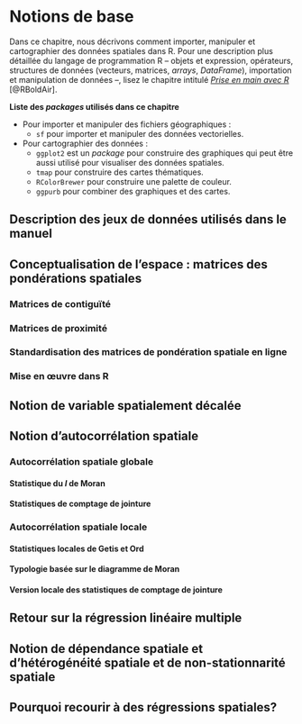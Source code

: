 # Notions de base {#sec-chap01}

Dans ce chapitre, nous décrivons comment importer, manipuler et cartographier des données spatiales dans R. Pour une description plus détaillée du langage de programmation R -- objets et expression, opérateurs, structures de données (vecteurs, matrices, *arrays*, *DataFrame*), importation et manipulation de données --, lisez le chapitre intitulé [*Prise en main avec R*](https://serieboldr.github.io/MethodesQuantitatives/01-priseenmainR.html) [@RBoldAir].

::: bloc_package
::: bloc_package-header
::: bloc_package-icon
:::

**Liste des *packages* utilisés dans ce chapitre**
:::

::: bloc_package-body
-   Pour importer et manipuler des fichiers géographiques :
    -   `sf` pour importer et manipuler des données vectorielles.
-   Pour cartographier des données :
    -   `ggplot2` est un *package* pour construire des graphiques qui peut être aussi utilisé pour visualiser des données spatiales.
    -   `tmap` pour construire des cartes thématiques.
    -   `RColorBrewer` pour construire une palette de couleur.
    -   `ggpurb` pour combiner des graphiques et des cartes.
:::
:::


## Description des jeux de données utilisés dans le manuel {#sec-011}

## Conceptualisation de l'espace : matrices des pondérations spatiales {#sec-012}
### Matrices de contiguïté {#sec-0121}
### Matrices de proximité {#sec-0122}
### Standardisation des matrices de pondération spatiale en ligne {#sec-0123}
### Mise en œuvre dans R {#sec-0124}

## Notion de variable spatialement décalée {#sec-013}

## Notion d'autocorrélation spatiale {#sec-014}
### Autocorrélation spatiale globale {#sec-0141}
#### Statistique du *I* de Moran {#sec-01411}
#### Statistiques de comptage de jointure {#sec-01412}

### Autocorrélation spatiale locale {#sec-0142}
#### Statistiques locales de Getis et Ord {#sec-014121}
#### Typologie basée sur le diagramme de Moran {#sec-014122}
#### Version locale des statistiques de comptage de jointure {#sec-014123}


## Retour sur la régression linéaire multiple  {#sec-015}
## Notion de dépendance spatiale et d’hétérogénéité spatiale et de non-stationnarité spatiale  {#sec-016}

## Pourquoi recourir à des régressions spatiales?  {#sec-017}



<!-- ## Importation de données géographiques {#sec-011} -->

<!-- ::: bloc_notes -->
<!-- ::: bloc_notes-header -->
<!-- ::: bloc_notes-icon -->
<!-- ::: -->

<!-- **Quels *packages* choisir pour importer et manipuler des données spatiales?** -->
<!-- ::: -->

<!-- ::: bloc_notes-body -->
<!-- Pour les données vectorielles, il existe deux principaux *packages* (équivalent d'une librairie dans Python) : `sp` [@PackageSP1; @PackageSP2] et `sf` [@PackageSF]. Puisque le *package* `sp` est progressivement délaissé par R, il est donc fortement conseillé d'utiliser `sf`. -->

<!-- Pour les données *raster*, il est possible d'utiliser les *packages* `raster` [@PackageRaster] et `terra` [@PackageTerra], dont le dernier, plus récent, semblerait plus rapide. -->

<!-- Cette transition de `sp` à `sf` et de `raster` à `terra` est assez récente et encore en cours durant l'écriture de ce livre. Il existe encore de nombreux *packages* basés sur `sp` et `raster`. Il est donc possible que vous ayez à les utiliser, car leur transition n'est peut-être pas encore effectuée. Notez que la façon dont ces anciens *packages* intègrent les données vectorielles et matricielles dans R est très différente de celle des nouveaux *packages*. À titre d'exemple, la fonction `sp::readOGR` lit un fichier *shapefile*, tout comme la fonction `sf::st_read`, mais la première produit un objet de type `SpatialDataFrame`, alors que la seconde produit un `tbl_df`. Dans le premier cas, les géométries et les données sont stockées dans deux éléments séparés, alors que dans le second cas, le `tbl_df` est un `data.frame` avec une colonne contenant les géométries. -->

<!-- Pour les personnes intéressées aux motivations ayant conduit à cette transition, consultez cet excellent [article de blog](https://r-spatial.org/r/2022/04/12/evolution.html). Il existe deux raisons principales : le mainteneur des *packages* `rgdal` et `rgeos` servant de fondation à `raster` et `sp` a pris sa retraite. À cela s'ajoutent le côté « vieille école » de ces *packages* (ayant plus de 20 ans!) et l'apparition de *packages* plus modernes. Il s'agit d'un bon exemple de ce qui peut arriver dans une communauté *open source* et des évolutions constantes de l'environnement R. -->

<!-- En résumé, privilégiez l'utilisation de `sf` et de `terra.` -->

<!-- Il convient d'installer les deux *packages*. Notez que l'installation d'un *package* requiert une connexion Internet, car R accède au répertoire de *packages* *CRAN* pour télécharger le *package* et l'installer sur votre ordinateur. Cette opération est réalisée avec la fonction `install.packages("nom du package").` Notez qu'une fois que le *package* est installé, il est enregistré localement sur votre ordinateur et y reste à moins de le désinstaller avec la fonction `remove.packages("nom du package").` -->

<!-- Autrement dit, il n'est pas nécessaire de les installer à chaque ouverture de R! Pour utiliser les fonctions d'un *package*, vous devez préalablement le charger avec la fonction `library("Nom du package")` (équivalent à la fonction `import` de Python). -->

<!-- Pour plus d'informations sur l'installation et le chargement de *packages*, consultez la [section suivante](https://serieboldr.github.io/MethodesQuantitatives/01-priseenmainR.html#sec-0123) [@RBoldAir]. -->
<!-- ::: -->
<!-- ::: -->

<!-- ### Importation de données vectorielles {#sec-0111} -->

<!-- La fonction `st_read` de `sf` permet d'importer une multitude de formats de données géographiques, comme des fichiers *shapefile* (`shp`), *GeoPackage* (`GPKG`), *GeoJSON* (`geojson`), *sqlite* (`sqlite`), *geodatabase d'ESRI* (`FileGDB`), *Geoconcept* (`gxt`), *Keyhole Markup Language* (`kml`), *Geography Markup Language* (`gml`), etc. -->

<!-- #### Importation d'un fichier *shapefile* {#sec-01111} -->

<!-- Le code R ci-dessous permet d'importer des couches géographiques au format *shapefile*. Notez que la fonction `list.files(pattern = ".shp")` renvoie préalablement la liste des couches *shapefile* présentes dans le dossier de travail. -->

<!-- ```{r} -->
<!-- #| echo: true -->
<!-- #| message: false -->
<!-- #| warning: false -->

<!-- ## Chargement des packages -->
<!-- library("sf") -->
<!-- library("terra") -->
<!-- library("tmap") -->
<!-- library("ggplot2") -->
<!-- library("ggpubr") -->
<!-- library("foreign") -->
<!-- library("xlsx") -->
<!-- library("rmapshaper") -->
<!-- library("RColorBrewer") -->
<!-- ## Obtention d'une liste des shapefiles dans le dossier de travail -->
<!-- list.files(path = "data/chap01/shp", pattern = ".shp") -->
<!-- ## Importation des shapefiles avec sf -->
<!-- Arrondissements <- st_read("data/chap01/shp/Arrondissements.shp", quiet=TRUE) -->
<!-- InstallationSport <- st_read("data/chap01/shp/Installations_sportives_et_recreatives.shp", quiet=TRUE) -->
<!-- PistesCyclables <- st_read("data/chap01/shp/Pistes_cyclables.shp", quiet=TRUE) -->
<!-- Rues <- st_read("data/chap01/shp/Segments_de_rue.shp", quiet=TRUE) -->
<!-- ``` -->

<!-- Regardons à présent la structure des couches importées. Pour ce faire, nous utilisons la fonction `head(nom du DataFrame, n=2)`; notez que le paramètre `n` permet de spécifier le nombre des premiers enregistrements à afficher. Les informations suivantes sont ainsi disponibles : -->

<!-- -   `6 fields` : six champs attributaires (`TYPE`, `DETAIL`, `NOM`, `SURFACE`, `ECLAIRAGE`, `OBJECTID`). -->

<!-- -   `Geometry type POINT` : le type de géométrie est **point**. -->

<!-- -   `Bounding box:  xmin: -8009681 ymin: 5686891 xmax: -8001939 ymax: 5696536` : les quatre coordonnées définissant l'enveloppe de la couche. -->

<!-- -   `Projected CRS: WGS 84 / Pseudo-Mercator` : la projection cartographique. Ici, une projection cartographique utilisée par Google Maps et OpenStreetMap. -->

<!-- -   La géométrie est enregistrée dans le champ `geometry`. Pour le premier enregistrement, nous avons la valeur `POINT (-8001939 5686891)`, soit un point avec les coordonnées géographiques (x,y) entre parenthèses. -->

<!-- ```{r} -->
<!-- #| echo: true -->
<!-- #| message: false -->
<!-- #| warning: false -->
<!-- head(InstallationSport, n=2)   # Visualisation des deux premiers enregistrements -->
<!-- names(InstallationSport)       # Noms de champs (colonnes) -->
<!-- View(InstallationSport)        # Afficher l'ensemble de la table attributaire -->
<!-- ``` -->

<!-- Explorons les types de géométries et la projection des autres couches avec le code ci-dessous. En résumé, les types de géométries sont : -->

<!-- -   Des géométries simples -->

<!--     -   `point` : un seul point. -->

<!--     -   `linestring` : une séquence de deux points et plus formant une ligne. -->

<!--     -   `polygon` : un seul polygone formé par une séquence de points pouvant contenir un ou plusieurs polygones intérieurs formant des trous. -->

<!-- -   Des géométries multiples -->

<!--     -   `multipoint` : plusieurs points pour une même observation. -->

<!--     -   `multilinestring` : plusieurs lignes pour une même observation. -->

<!--     -   `multipolygon` : plusieurs polygones pour une même observation. -->

<!-- -   Une collection de géométries (`Geometrycollection`) qui peut contenir différents types de géométries décrites ci-dessus pour une même observation. -->

<!-- ```{r} -->
<!-- #| echo: true -->
<!-- #| message: false -->
<!-- #| warning: false -->
<!-- head(PistesCyclables, n=2) -->
<!-- head(Rues, n=2) -->
<!-- head(Arrondissements, n=2) -->
<!-- ``` -->

<!-- Visualisons quelques couches importées avec `ggplot()`. -->

<!-- ```{r} -->
<!-- #| echo: true -->
<!-- #| message: false -->
<!-- #| warning: false -->
<!-- ## Arrondissements et rues -->
<!-- ggplot()+ geom_sf(data = Arrondissements, lwd = .8)+ -->
<!--   geom_sf(data = Rues, aes(colour = TYPESEGMEN)) -->
<!-- ## Arrondissements, pistes cyclables et installations sportives -->
<!-- ggplot()+ geom_sf(data = Arrondissements, lwd = .8)+ -->
<!--   geom_sf(data = PistesCyclables, aes(colour = NOM), lwd = .5)+ -->
<!--   geom_sf(data = InstallationSport) -->
<!-- ``` -->

<!-- #### Importation d'une couche dans un *GeoPackage* {#sec-01112} -->

<!-- Pour importer une couche stockée dans un *GeoPackage* (GPKG), vous devez spécifier le fichier et la couche avec respectivement les paramètres `dsn` et `layer` de la fonction `st_read`. Le code ci-dessous permet d'importer les secteurs de recensement de la région métropolitaine de recensement de Sherbrooke pour l'année 2021. Notez que la fonction `st_layers(dsn)` permet d'obtenir la liste des couches contenues dans le fichier GPKG, avec le type de géométrie, les nombre d'entités spatiales et de champs, et la projection cartographique pour chacune d'elles. -->

<!-- ```{r} -->
<!-- #| echo: true -->
<!-- #| message: false -->
<!-- #| warning: false -->
<!-- ## Nom du fichier GPKG -->
<!-- fichierGPKG <- "data/chap01/gpkg/Recen2021Sherbrooke.gpkg" -->
<!-- ## Liste des couches dans le GPKG -->
<!-- st_layers(dsn=fichierGPKG, do_count = TRUE) -->
<!-- ## Importation d'une couche -->
<!-- SR.RMRSherb <- st_read(dsn = fichierGPKG,  -->
<!--                        layer = "SherbSR", quiet=TRUE) -->
<!-- ## Affichage des deux premiers enregistrements -->
<!-- head(SR.RMRSherb, n=2) -->
<!-- ## Visualisation rapide des secteurs avec ggplot -->
<!-- ggplot()+ geom_sf(data = SR.RMRSherb, lwd = .5) -->
<!-- ``` -->

<!-- ## Manipulation de données vectorielles {#sec-012} -->

<!-- ::: bloc_objectif -->
<!-- ::: bloc_objectif-header -->
<!-- ::: bloc_objectif-icon -->
<!-- ::: -->

<!-- ***Package*** `sf` **et opérations géométriques** -->
<!-- ::: -->

<!-- ::: bloc_objectif-body -->
<!-- Le *package* `sf` est une librairie extrêmement complète permettant de réaliser une multitude d'opérations géométriques sur des couches vectorielles comme dans un système d'information géographique (SIG). Notre objectif n'est pas de toutes les décrire, mais d'aborder les principales. Au fil de vos projets avec `sf`, vous apprendrez d'autres fonctions. Pour ce faire, n'hésitez pas à consulter : -->

<!-- -   Une belle [*Cheatsheet*](https://github.com/rstudio/cheatsheets/blob/main/sf.pdf) sur `sf`. Allez y jeter un œil, cela vaut la peine! -->

<!-- -   Sur le [site CRAN](https://cran.r-project.org/web/packages/sf/index.html) de `sf`, vous trouverez plusieurs vignettes explicatives (exemples de code documentés). -->

<!-- -   La [documentation complète en PDF](https://cran.r-project.org/web/packages/sf/sf.pdf). -->

<!-- La syntaxe `methods(class = 'sfc')` renvoie la liste des méthodes implémentées dans le *package* `sf`. Pour accéder à l'aide en ligne de l'une d'entre elles, écrivez simplement `?Nom de la fonction` (ex. : `?st_buffer`). -->

<!-- ```{r} -->
<!-- #| echo: true -->
<!-- #| message: false -->
<!-- #| warning: false -->
<!-- methods(class = 'sfc') -->
<!-- ``` -->
<!-- ::: -->
<!-- ::: -->

<!-- ### Fonctions relatives à la projection cartographique {#sec-0121} -->

<!-- Les trois principales fonctions relatives à la projection cartographique des couches vectorielles sont : -->

<!-- -   `st_crs(x)` pour connaître la projection géographique d'un objet `sf`. -->

<!-- -   `st_transform(x, cr)` pour modifier la projection cartographique. -->

<!-- -   `st_is_longlat(x)` pour vérifier si les coordonnées sont en degrés longitude/latitude. -->

<!-- ```{r} -->
<!-- #| echo: true -->
<!-- #| message: false -->
<!-- #| warning: false -->
<!-- ## Importation d'un shapefile pour la province de Québec -->
<!-- ProvinceQc <- st_read("data/chap01/shp/Quebec.shp", quiet = TRUE) -->
<!-- ## La projection est EPSG:3347 - NAD83 / Statistics Canada Lambert, -->
<!-- ## soit la projection conique conforme de Lambert -->
<!-- st_crs(ProvinceQc) -->
<!-- ## Reprojection de la couche en WGS84 long/lat (EPSG:4326) -->
<!-- ProvinceQc.4326 <- st_transform(ProvinceQc, crs = 4326) -->
<!-- ## longitude/latitude? -->
<!-- st_is_longlat(ProvinceQc) -->
<!-- st_is_longlat(ProvinceQc.4326) -->
<!-- ``` -->

<!-- La @fig-Projections démontre bien que les deux couches sont projetées différemment. -->

<!-- ```{r} -->
<!-- #| echo: true -->
<!-- #| message: false -->
<!-- #| warning: false -->
<!-- #| label: fig-Projections -->
<!-- #| fig-cap: "Deux projections cartographiques" -->
<!-- #| out-width: 75% -->
<!-- #| fig-align: center -->

<!-- Map1 <- ggplot()+geom_sf(data = ProvinceQc)+coord_sf(crs = st_crs(ProvinceQc))+ -->
<!--         labs(subtitle = "Conique conforme de Lambert (EPSG : 3347)") -->

<!-- Map2 <- ggplot()+geom_sf(data = ProvinceQc.4326)+coord_sf(crs = st_crs(ProvinceQc.4326))+ -->
<!--         labs(subtitle = "WGS84 long/lat (EPSG : 4326)") -->

<!-- comp_plot <- ggarrange(Map1, Map2, ncol = 2, nrow = 1) -->
<!-- annotate_figure(comp_plot, -->
<!--                 top = text_grob("Province de Québec", -->
<!--                                 face = "bold", size = 12, just = "center") -->
<!--                 ) -->
<!-- ``` -->

<!-- ### Fonctions d'opérations géométriques sur une couche {#sec-0122} -->

<!-- Il existe une quinzaine de fonctions d'opérations géométriques sur une couche dans le *package* `sf` dont le résultat renvoie de nouvelles géométries ([voir la documentation suivante](https://r-spatial.github.io/sf/reference/geos_unary.html)). Nous décrivons ici uniquement celles qui nous semblent les plus utilisées : -->

<!-- -   `st_bbox(x)` renvoie les coordonnées minimales et maximales des géométries d'un objet `sf`. Pour créer l'enveloppe d'un objet `sf`, il suffit donc d'écrire `st_as_sfc(st_bbox(x))`. -->

<!-- -   `st_boundary(x)` renvoie les limites (contours) des géométries d'un objet `sf`. -->

<!-- -   `st_convex_hull(x)` crée l'enveloppe convexe des géométries d'un objet `sf`. -->

<!-- -   `st_combine(x)` regroupe les géométries d'un objet `sf` en une seule géométrie, sans les réunir ni résoudre les limites internes. -->

<!-- -   `st_union(x)` fusionne les géométries d'un objet `sf` en une seule géométrie. -->

<!-- -   `st_buffer(x, dist, endCapStyle = c("ROUND", "FLAT", "SQUARE"), joinStyle = c("ROUND", "MITRE", "BEVEL"))` crée des zones tampons d'une distance définie avec le paramètre `dist`. Cette fonction s'applique à des points, à des lignes et à des polygones. -->

<!-- -   `st_centroid(x)` crée des points au centre de chaque géométrie d'un objet `sf`. Elle s'applique donc à des lignes et à des polygones. -->

<!-- -   `st_point_on_surface(x)` crée un point au centre de chaque polygone d'un objet `sf` . -->

<!-- -   `st_simplify(x, dTolerance)` simplifie les contours de géométries (lignes ou polygones) avec une tolérance exprimée en mètres (paramètre `dTolerance`) d'un objet `sf` . -->

<!-- -   `st_voronoi(x, bOnlyEdges = TRUE)` crée des polygones de Thiessen, appelés aussi polygones de Voronoï pour des points. Attention, le paramètre `bOnlyEdges = TRUE` renvoie des lignes tandis que `bOnlyEdges = FALSE` renvoie des polygones. -->

<!-- #### Enveloppe et union d'une couche {#sec-01221} -->

<!-- Le code ci-dessous crée une enveloppe (en bleu) et un polygone fusionné (en rouge) pour les arrondissements de la ville de Sherbrooke (@fig-EnveloppeUnion). La couche résultante de l'opération `st_as_sfc(st_bbox(x))` est ainsi l'équivalent des outils `Emprise` de QGIS et `Minimum Bounding Geometry (Geometry Type = Envelope)` d'ArcGIS Pro. -->

<!-- ```{r} -->
<!-- #| echo: true  -->
<!-- #| message: false  -->
<!-- #| warning: false -->
<!-- ## Enveloppe sur les arrondissements de la ville de Sherbrooke -->
<!-- Arrond.Enveloppe <- st_as_sfc(st_bbox(Arrondissements)) -->
<!-- ## Fusionne les géométries en une seule en résolvant les limites internes -->
<!-- Arrond.Union <- st_union(Arrondissements) -->
<!-- ``` -->

<!-- ```{r} -->
<!-- #| echo: true -->
<!-- #| message: false -->
<!-- #| warning: false -->
<!-- #| label: fig-EnveloppeUnion -->
<!-- #| fig-cap: "Enveloppe sur une couche" -->
<!-- #| fig-align: center -->
<!-- #| out-width: 65% -->

<!-- tmap_mode("plot") -->
<!-- tm_shape(Arrond.Enveloppe) + tm_borders(col = "blue", lwd=2)+ -->
<!--   tm_shape(Arrond.Union) + tm_borders(col = "red", lwd=2)+ -->
<!--   tm_layout(frame = FALSE)+ -->
<!--   tm_scale_bar(c(0,5,10)) -->
<!-- ``` -->

<!-- #### Centroïdes et centre de surface {#sec-01223} -->

<!-- Le code ci-dessous extrait les centres géométriques, c'est-à-dire les centroïdes (en bleu) et les points à l'intérieur des polygones (en rouge) pour les arrondissements de la ville de Sherbrooke (@fig-CentroidesPointsInterieur). Ces deux opérations correspondent aux outils `centroïdes` et `Point dans la surface` de QGIS et `Feature to Point (avec l'option Inside)` d'ArcGIS Pro. -->

<!-- ```{r} -->
<!-- #| echo: true  -->
<!-- #| message: false  -->
<!-- #| warning: false -->
<!-- ## Centroïdes et points dans les polygones sur les arrondissements -->
<!-- Arrond.centroide <- st_centroid(Arrondissements) -->
<!-- Arrond.pointpoly <- st_point_on_surface(Arrondissements) -->
<!-- ``` -->

<!-- ```{r} -->
<!-- #| echo: false -->
<!-- #| message: false -->
<!-- #| warning: false -->
<!-- #| label: fig-CentroidesPointsInterieur -->
<!-- #| fig-cap: "Centroïdes et points à l'intérieur des polygones" -->
<!-- #| fig-align: center -->
<!-- #| out-width: 65% -->
<!-- tm_shape(Arrondissements) + tm_borders(col = "black", lwd=2)+ -->
<!-- tm_shape(Arrond.centroide) + tm_dots(size=0.3,col="blue")+ -->
<!-- tm_shape(Arrond.pointpoly) + tm_dots(size=0.3,col="red")+ -->
<!-- tm_layout(frame = FALSE) -->
<!-- ``` -->

<!-- ## Cartographie avec R {#sec-015} -->

<!-- ::: bloc_objectif -->
<!-- ::: bloc_objectif-header -->
<!-- ::: bloc_objectif-icon -->
<!-- ::: -->

<!-- **Pourquoi cartographier des données dans R?** -->
<!-- ::: -->

<!-- ::: bloc_objectif-body -->
<!-- Vous avez certainement un logiciel de SIG préféré pour construire une carte thématique (QGIS ou ArcGIS Pro par exemple). Puisqu'en quelques clics de souris, il est facile de réaliser une carte dans un SIG, quel est donc l'intérêt d'écrire des lignes de code pour afficher une carte dans R? Autrement dit, pourquoi devriez-vous vous compliquer la vie à apprendre de la syntaxe R pour produire une simple carte? Savoir cartographier dans R a plusieurs avantages : -->

<!-- -   Cartographier rapidement les résultats d'une analyse dans R permet d'éviter des allers-retours (exportation et importation de données) entre R et un logiciel de SIG. Or, la cartographie fait partie intégrante d'une démarche méthodologique d'analyse ou de modélisation spatiale. Vous restez ainsi dans le même environnement de travail (R) jusqu'à l'obtention de vos résultats finaux. Une fois ces derniers obtenus, vous pouvez les exporter et construire une carte très élaborée dans un logiciel de SIG. -->

<!-- -   La syntaxe R n'est pas si compliquée. Quelques lignes de code écrites pour une première analyse peuvent être réutilisées, modifiées et bonifiées pour une autre analyse. Au fil de vos projets, vous construirez des cartes de plus en plus élaborées. Autrement dit, après quelques heures d'investissement, vous deviendrez une personne experte en cartographie dans R! -->
<!-- ::: -->
<!-- ::: -->

<!-- ::: bloc_package -->
<!-- ::: bloc_package-header -->
<!-- ::: bloc_package-icon -->
<!-- ::: -->

<!-- **Quels *packages* utiliser pour la cartographie dans R?** -->
<!-- ::: -->

<!-- ::: bloc_package-body -->
<!-- Il existe plusieurs *packages* R pour la cartographie, notamment : -->

<!-- -   `ggplot2` est certainement le meilleur *package* R pour réaliser des graphiques [@ggplot2Package]. Il permet désormais de construire des cartes. -->

<!-- -   `cartography` permet de construire efficacement des cartes thématiques [@cartographyPackage]. Pour avoir une idée de son potentiel, consultez cette [*Cheatsheet*](http://riatelab.github.io/cartography/vignettes/cheatsheet/cartography_cheatsheet.pdf). -->

<!-- -   `tmap` [@tmapArticle] est actuellement l'un des *packages* les plus complets et les plus utilisés pour construire des cartes thématiques. -->

<!-- -   Des *packages* spécifiques permettent de créer des cartes interactives sur Internet, notamment `mapview`, `mapdeck` et `leaflet`. Ce dernier est basé sur la librairie JavaScript, largement utilisée dans le domaine de la cartographie sur Internet. -->

<!-- Dans cette section, nous utilisons uniquement `tmap` dont plusieurs ressources sont disponibles sur Internet : -->

<!-- -   Sur le [site CRAN de `tmap`](https://cran.r-project.org/web/packages/tmap/vignettes/tmap-getstarted.html), une excellente vignette intitulée *tmap: get started!* -->

<!-- -   [Un article dans Journal of Statistical Software](https://doi.org/10.18637/jss.v084.i06) de Martijn Tennekes, créateur du *package* `tmap`. -->

<!-- -   La [documentation complète en PDF](https://cran.r-project.org/web/packages/tmap/tmap.pdf). -->
<!-- ::: -->
<!-- ::: -->

<!-- ### Manipulation des couches géométriques {#sec-0151} -->

<!-- #### Principales fonctions de représentation de couches vectorielles et matricielles {#sec-01511} -->

<!-- Il existe trois catégories de fonctions pour paramétrer l'affichage de couches géographiques (@tbl-TmapMiseGeometrie). -->

<!-- ```{r} -->
<!-- #| label: tbl-TmapMiseGeometrie -->
<!-- #| tbl-cap: Principales fonctions pour manipuler des couches vectorielles et matricielles -->
<!-- #| echo: false -->
<!-- #| warning: false -->
<!-- #| message: false -->

<!-- df1 <- data.frame( -->
<!--   Fonction = c("`tm_shape`", -->
<!--                "`tm_polygons`", "`tm_symbols`", "`tm_lines`", "`tm_text`", "`tm_raster`", -->
<!--                "`tm_fill`", "`tm_border`", "`tm_bubbles`", "`tm_squares`", "`tm_dots`", "`tm_markers`"), -->
<!--   Description = c("Crée un élément `tmap` à partir d'une couche géographique vectorielle (`sf`) ou matricielle (`raster`)", -->
<!--                   "Dessine des polygones (couleur et contour)",  -->
<!--                   "Dessine des symboles",  -->
<!--                   "Dessine des lignes",  -->
<!--                   "Dessine des étiquettes à partir d'un champ",  -->
<!--                   "Affiche un raster", -->
<!--                   "Dessine l'intérieur de polygones",  -->
<!--                   "Dessine les contours",  -->
<!--                   "Dessine des cercles (notamment proportionnels)",  -->
<!--                   "Dessine des carrés (notamment proportionnels)",  -->
<!--                   "Dessine des points",  -->
<!--                   "Dessine des icones avec étiquettes"), -->
<!--   Points  = c("X", -->
<!--               " ", "X", " ", "X", " ", -->
<!--               " ", " ", "X", "X", "X", "X"), -->
<!--   Lignes = c("X", -->
<!--              " ", "X", "X", "X", " ", -->
<!--              " ", " ", "X", "X", "X", "X"), -->
<!--   Polyg = c("X", -->
<!--              "X", "X", " ", "X", " ", -->
<!--              "X", "X", "X", "X", "X", "X"), -->
<!--   Raster = c("X",  -->
<!--              " ", " ", " ", " ", "X", -->
<!--              " ", " ", " ", " ", " ", " ")) -->

<!-- my_table <- knitr::kable(df1, -->
<!--             format.args = list(decimal.mark = ',', big.mark = " "), -->
<!-- 			col.names = c("Fonction","Description", "Points", "Lignes", "Polyg.", "Raster"), -->
<!--               align=c("l", "r", "c", "c", "c", "c")) -->

<!-- kableExtra::pack_rows(my_table, -->
<!--                       index = c("Fonction principale" = 1, -->
<!--                                  "Fonctions de base de manipulation" = 5, -->
<!--                                  "Autres fonctions de manipulation" = 6)) -->
<!-- ``` -->

<!-- **Construction d'une carte simple avec une couche vectorielle et une couche matricielle** -->

<!-- Le code ci-dessous permet d'afficher deux couches avec la fonction `tm_shape` : l'une vectorielle, l'autre matricielle (@fig-ArrondRaster1). -->

<!-- ```{r} -->
<!-- #| echo: true  -->
<!-- #| eval: false  -->
<!-- tmap_mode("plot") -->
<!-- # 1er objet tmap pour une couche raster -->
<!-- tm_shape(MosaicSherbCrop)+ -->
<!--   tm_raster(palette = terrain.colors(10))+ -->
<!-- # 1er objet tmap pour une couche vectorielle -->
<!-- tm_shape(Arrondissements)+ -->
<!--   tm_borders(col = "black", lwd = 3)+ # contour noir avec une épaisseur de trois points -->
<!--   tm_text("NUMERO") # Étiquettes identifiant l'arrondissement -->
<!-- ``` -->

<!-- ![Exemple de carte construite avec le *package* `tmap` avec une couche polygonale et une image](images/Chap01/Carte1.png){#fig-ArrondRaster1 width="50%" fig-align="center"} -->

<!-- ::: bloc_attention -->
<!-- ::: bloc_attention-header -->
<!-- ::: bloc_attention-icon -->
<!-- ::: -->

<!-- **Ordre et hiérarchie des couches avec `tmap`**. -->
<!-- ::: -->

<!-- ::: bloc_attention-body -->
<!-- Vous avez compris qu'une couche est affichée avec la fonction `tm_shape` et que le `+` permet d'ajouter une ou plusieurs fonctions d'habillage à cette couche (`tm_polygons`, `tm_lines`, `tm_text`, `tm_raster`, etc.). -->

<!-- Il est possible d'en superposer en utilisant plusieurs `tm_shape` comme suit : -->

<!-- `tm_shape(Nom de la première couche)+` `... paramètres de la couche +` `tm_shape(Nom de la seconde couche)+` `... paramètres de la couche` -->

<!-- Notez que la première couche est celle avec laquelle la projection et l'étendue de la carte sont définies. Il est toutefois possible de changer le tout en utilisant l'argument `is.master = TRUE` dans le `tm_shape` d'une couche donnée. -->
<!-- ::: -->
<!-- ::: -->

<!-- **Construction d'une carte avec plusieurs couches vectorielles** -->

<!-- Les lignes de code suivantes permettent de construire la @fig-fig2PolyPointsLignes avec trois couches `sf`. -->

<!-- ```{r} -->
<!-- #| echo: true  -->
<!-- #| message: false  -->
<!-- #| warning: false -->
<!-- #| label: fig-fig2PolyPointsLignes -->
<!-- #| fig-align: center -->
<!-- #| fig-cap: "Exemple de carte construite avec le *package* `tmap` avec plusieurs couches vectorielles (polygones, lignes, points)" -->
<!-- #| out-width: 85% -->
<!-- tmap_mode("plot") -->
<!-- ## Polygones -->
<!-- tm_shape(Arrondissements)+ -->
<!--   tm_text("NUMERO")+ # Étiquettes identifiant l'arrondissement -->
<!--   tm_polygons(col="wheat", border.col = "black", lwd = 3)+ -->
<!-- ## Lignes -->
<!-- tm_shape(Rues)+ -->
<!--   tm_lines(col= "gray", lwd = 1)+ -->
<!-- ## Points -->
<!-- tm_shape(PointsGPS.Sherb)+ -->
<!--   tm_dots(shape=21, col="blue", size=.3) -->
<!-- ``` -->

<!-- La @fig-fig3PointsEtMarkers illustre la différence entre les fonctions `tm_dots` et `tm_markers`. -->

<!-- ```{r} -->
<!-- #| echo: true  -->
<!-- #| message: false  -->
<!-- #| warning: false -->
<!-- #| label: fig-fig3PointsEtMarkers -->
<!-- #| fig-align: center -->
<!-- #| fig-cap: "Exemple de carte `tmap` avec `tm_dots` et `tm_markers`" -->
<!-- #| out-width: 85% -->

<!-- ## Points avec tm_dots() -->
<!-- CartePoints <-  -->
<!--   tm_shape(Arrondissements) + tm_polygons(col="wheat", border.col = "black") + -->
<!--   tm_shape(PointsGPS.Sherb) + tm_dots(shape=21, col="blue", size=.3) -->
<!-- ## Icones avec tm_markers() -->
<!-- CarteMarkers <-  -->
<!--   tm_shape(Arrondissements) + tm_polygons(col="wheat", border.col = "black") + -->
<!--   tm_shape(PointsGPS.Sherb) + tm_markers(size = 0.2, border.col = rgb(0,0,0,0)) -->
<!-- ## Combinaison des deux cartes -->
<!-- tmap_arrange(CartePoints, CarteMarkers, ncol=2, nrow=1) -->
<!-- ``` -->

<!-- #### Couleurs uniques et palette de couleurs dans `tmap` {#sec-01512} -->

<!-- Vous avez remarqué plus haut que plusieurs fonctions comprennent l'argument `col` pour spécifier une couleur. Pour connaître les trois manières de spécifier une couleur dans R -- nom de la couleur R (`lightblue` par exemple), code hexadécimal (`#f03b20` par exemple) ou notation RVBA (`rgb(0.2, 0.4, 0.4, 0)` par exemple) --, consultez [la section suivante](https://serieboldr.github.io/MethodesQuantitatives/03-magiedesgraphiques.html#sec-0315) [@RBoldAir]. -->

<!-- Pour spécifier une palette de couleurs sur un champ dans différentes fonctions (entre autres, `tm_polygons`, `tm_lines`, `tm_fill`, `tm_dots`), il suffit d'utiliser deux arguments dans la fonction, soit `col="Nom du champ"` et `palette="nom de la palette de couleurs"`. -->

<!-- Le *package* `tmap` intègre les palettes de deux autres *packages* : `viridisLite` [@viridisPackage] et `RColorBrewer` [@RColorBrewerPackage]. Le premier propose cinq palettes de couleurs : `viridis`, `magma`, `plasma`, `inferno`, `cividis`. Le second intègre une série de palettes de couleurs proposées par la géographe et cartographe Cynthia Brewer et ses collègues [@harrower2003colorbrewer; @brewer2003colorbrewer]. Vous avez probablement déjà exploré [leur site Internet](https://colorbrewer2.org/) où il est possible de sélectionner une palette en fonction du nombre de classes, de la nature des données et de la codification des couleurs (HEX, RGB, CMYK). Succinctement, `RColorBrewer` propose plusieurs palettes regroupées selon trois catégories : -->

<!-- -   Palettes qualitatives à appliquer à une variable qualitative nominale comme son nom l'indique (@fig-ColorBrewerQual). Pour afficher les palettes et connaître leurs noms, tapez `display.brewer.all(type="qual")` dans la console. -->

<!-- -   Palettes séquentielles pour une variable continue avec des valeurs faibles à fortes (@fig-ColorBrewerSeq). Tapez `display.brewer.all(type="seq")` dans la console. -->

<!-- -   Palettes divergentes à appliquer à une variable continue dont les valeurs aux deux extrémités s'opposent (@fig-ColorBrewerDiv). Tapez `display.brewer.all(type="div")` dans la console. -->

<!-- ![Palettes de couleurs qualitatives du *package* `RColorBrewer`](images/Chap01/RcolorBrewerQual.png){#fig-ColorBrewerQual width="40%" fig-align="center"} -->

<!-- ![Palettes de couleurs séquentielles du *package* `RColorBrewer`](images/Chap01/RcolorBrewerSeq.png){#fig-ColorBrewerSeq width="40%" fig-align="center"} -->

<!-- ![Palettes de couleurs divergentes du *package* `RColorBrewer`](images/Chap01/RcolorBrewerDiv.png){#fig-ColorBrewerDiv width="40%" fig-align="center"} -->

<!-- ::: bloc_astuce -->
<!-- ::: bloc_astuce-header -->
<!-- ::: bloc_astuce-icon -->
<!-- ::: -->

<!-- **Comparaison de palettes avec un nombre de classes défini** -->
<!-- ::: -->

<!-- ::: bloc_astuce-body -->
<!-- Si vous connaissez le nombre de classes, mais que vous hésitez à choisir telle ou telle palette de couleurs, tapez dans la console : -->

<!-- -   `display.brewer.all(n=5, type="seq", exact.n=TRUE)` -->
<!-- -   `display.brewer.all(n=5, type="div", exact.n=TRUE)` -->
<!-- -   `display.brewer.all(n=5, type="qual", exact.n=TRUE)` -->

<!-- D'autres arguments peuvent être ajoutés comme `colorblindFriendly=TRUE` qui renvoie uniquement des palettes de couleurs adaptées aux personnes daltoniennes. En guise d'exemple, avec cinq classes, il est possible de comparer neuf palettes divergentes et six autres adaptées aux personnes daltoniennes (@fig-RcolorBrewerAstuce). -->

<!-- ![Palettes de couleurs divergentes du *package* `RColorBrewer` avec cinq classes](images/Chap01/RcolorBrewerAstuce.png){#fig-RcolorBrewerAstuce width="60%" fig-align="center"} -->

<!-- Vous hésitez encore à choisir une palette de couleurs? Tapez la syntaxe ci-dessous dans la console pour afficher l'ensemble des palettes des *packages* `RColorBrewer` et `viridisLite`. -->

<!-- `tmaptools::palette_explorer()` -->

<!-- Pour inverser les couleurs d'une palette, vous devez précéder le nom de la palette par un signe moins (exemple : `-Greens`). -->
<!-- ::: -->
<!-- ::: -->

<!-- #### Cartographie d'une variable qualitative : valeurs uniques {#sec-01513} -->

<!-- **Application à une couche de points** -->

<!-- Le code ci-dessous illustre comment construire une carte thématique avec des couleurs appliquées à une variable qualitative nominale (champ `TYPE` de la couche `InstallationSport`) d'une couche de points (@fig-CarteVarQualPoints). -->

<!-- ```{r} -->
<!-- #| echo: true  -->
<!-- #| message: false  -->
<!-- #| warning: false -->
<!-- #| label: fig-CarteVarQualPoints -->
<!-- #| fig-align: center -->
<!-- #| fig-cap: "Exemple de cartographie d'une variable qualitative sur des points" -->
<!-- #| out-width: 85% -->
<!-- ## Carte -->
<!-- tm_shape(Arrondissements)+ -->
<!--   tm_borders()+ -->
<!-- tm_shape(InstallationSport)+ -->
<!--   tm_dots(shape = 21, -->
<!--           size=.3, -->
<!--           col= "TYPE",  -->
<!--           palette = "Set1",  -->
<!--           title ="Type d'installation")+ -->
<!-- tm_layout(main.title = "Installations sportives", -->
<!--           frame=FALSE, -->
<!--           legend.position = c("left", "top"), -->
<!--           legend.outside=TRUE) -->
<!-- ``` -->

<!-- **Application à une couche de lignes** -->

<!-- Le code ci-dessous illustre comment construire une carte thématique avec des couleurs appliquées à une variable qualitative nominale (champ `TYPESEGMEN`) d'une couche de lignes (@fig-CarteVarQualLignes). -->

<!-- ```{r} -->
<!-- #| echo: true  -->
<!-- #| message: false  -->
<!-- #| warning: false -->
<!-- #| label: fig-CarteVarQualLignes -->
<!-- #| fig-align: center -->
<!-- #| fig-cap: "Exemple de cartographie d'une variable qualitative sur des lignes" -->
<!-- #| out-width: 85% -->
<!-- ## Listes des valeurs uniques -->
<!-- table(Rues$TYPESEGMEN) -->
<!-- ## Lignes -->
<!-- tmap_mode("plot") -->
<!-- tm_shape(Rues)+ -->
<!--   tm_lines(col= "TYPESEGMEN", -->
<!--            palette = c("red", "brown4", "cornsilk1", "lightpink", "gainsboro"), -->
<!--            lwd = 2  -->
<!--            ) -->
<!-- ``` -->

<!-- **Application à une couche de polygones** -->

<!-- Le code ci-dessous illustre comment construire une carte thématique avec des couleurs appliquées à une variable qualitative nominale (champ `SDRNOM` de la couche `AD2021`) d'une couche de polygones (@fig-CarteVarQualPoly). -->

<!-- ```{r} -->
<!-- #| echo: true  -->
<!-- #| message: false  -->
<!-- #| warning: false -->
<!-- #| label: fig-CarteVarQualPoly -->
<!-- #| fig-align: center -->
<!-- #| fig-cap: "Exemple de cartographie d'une variable qualitative sur des polygones" -->
<!-- #| out-width: 85% -->

<!-- ## Importation de la couche des aires de diffusion de 2021 pour la RMR de Sherbrooke -->
<!-- AD2021 <- st_read(dsn = "data/chap01/gpkg/Recen2021Sherbrooke.gpkg",  -->
<!--                   layer = "SherbAD",  -->
<!--                   quiet = TRUE) -->
<!-- ## Carte -->
<!-- tmap_mode("plot") -->
<!-- tm_shape(AD2021)+ -->
<!--   tm_fill(col= "SDRNOM",  -->
<!--           palette = "Set2",  -->
<!--           lwd = 1,  -->
<!--           title ="Municipalité")+ -->
<!--   tm_borders(col="black")+ -->
<!-- tm_layout(main.title = "Aires de diffusion de 2021", -->
<!--           frame =FALSE, -->
<!--           legend.position = c("left", "top"), -->
<!--           legend.outside=TRUE) -->
<!-- ``` -->

<!-- #### Cartographie d'une variable discrète : cercles proportionnels {#sec-01514} -->

<!-- La syntaxe ci-dessous permet de créer une carte avec des cercles proportionnels pour les municipalités de la région administrative de l'Estrie (@fig-CarteCerclesProport). -->

<!-- ```{r} -->
<!-- #| echo: true  -->
<!-- #| message: false  -->
<!-- #| warning: false -->
<!-- #| label: fig-CarteCerclesProport -->
<!-- #| fig-align: center -->
<!-- #| fig-cap: "Exemple de carte avec des cercles proportionnels" -->
<!-- #| out-width: 85% -->

<!-- ## Importation des municipalités (subdivisions de recensements - SDR) de l'Estrie -->
<!-- SDR.Estrie <- st_read(dsn = "data/chap01/gpkg/Recen2021Sherbrooke.gpkg",  -->
<!--                   layer = "sdr_Estrie", quiet = TRUE) -->
<!-- ## Importation des MRC (divisions de recensements - DR) de l'Estrie -->
<!-- DR.Estrie <- st_read(dsn = "data/chap01/gpkg/Recen2021Sherbrooke.gpkg",  -->
<!--                   layer = "DREstrie2021",  quiet = TRUE) -->
<!-- ## Importation des données sur la population -->
<!-- PopSDR <- read.csv("data/chap01/tables/SDR_Estrie.csv") -->
<!-- PopSDR$SDRidu <- as.character(PopSDR$SDRidu) -->
<!-- ## Fusion des données -->
<!-- SDR.Estrie <- merge(SDR.Estrie, PopSDR, by.x = "SDRIDU", by.y = "SDRidu") -->
<!-- ## Construction de la carte -->
<!-- tmap_mode("plot") -->
<!-- tm_shape(SDR.Estrie)+ -->
<!--   tm_polygons(col="whitesmoke", border.col = "grey30", lwd = 1)+ -->
<!--   tm_bubbles(size = "SDRpop_2021", -->
<!--              border.col = "black", -->
<!--              col = "tomato1", -->
<!--              title.size = "Population", -->
<!--              scale = 3)+ # facteur multiplicateur pour la taille du cercle -->
<!-- tm_shape(DR.Estrie)+ -->
<!--   tm_borders(col="black", lwd = 2) -->
<!-- ``` -->

<!-- #### Cartographie d'une variable continue : cartes choroplèthes et méthodes de discrétisation {#sec-01515} -->

<!-- L'argument `style`, qui est commun à plusieurs fonctions (`tm_polygons`, `tm_fill`, `tm_lines`, `tm_dots`, etc.), permet de choisir une méthode de discrétisation dont les principales sont : -->

<!-- -   `fixed`: intervalles fixés par l'analyste. -->

<!-- -   `equal`: intervalles égaux. -->

<!-- -   `pretty`: intervalles arrondis aux nombres entiers. -->

<!-- -   `quantile`: selon les quantiles (même nombre d'observations dans chaque classe). -->

<!-- -   `jenks`: selon la méthode de Jenks. -->

<!-- -   `sd`: selon l'écart-type. -->

<!-- D'autres méthodes peuvent être utilisées comme `kmeans`, `hclust`, `bclust`, `fisher`, `dpih`, `headtails` et `log10_pretty.` En guise d'exemple, la @fig-CarteChropolete2 présente une discrétisation en cinq classes selon la méthode des quantiles. Notez aussi qu'il est possible de réaliser une carte avec un dégradé continu avec `style = "cont"` tel qu'illustré ci-dessous (@fig-CarteChropolete1). -->

<!-- ```{r} -->
<!-- #| echo: true  -->
<!-- #| message: false  -->
<!-- #| warning: false -->
<!-- #| label: fig-CarteChropolete1 -->
<!-- #| fig-align: center -->
<!-- #| fig-cap: "Exemple de carte choroplèthe avec une palette continue" -->
<!-- #| out-width: 85% -->

<!-- ## Sélection des aires de diffusion de Sherbrooke -->
<!-- AD2021.sherb <- subset(AD2021, SDRNOM == "Sherbrooke") -->
<!-- ## Carte -->
<!-- tmap_mode("plot") -->
<!-- tm_shape(AD2021.sherb)+ -->
<!--   tm_fill(col= "HabKm2",  -->
<!--           palette = "Reds",   -->
<!--           style = "cont", -->
<!--           title ="Hab./km2")+ -->
<!--   tm_borders(col="black") -->
<!-- ``` -->

<!-- La @fig-CarteChropolete2 utilise une discrétisation selon la méthode de quantiles avec cinq classes. Autrement dit, chaque classe comprend 20 % des aires de diffusion de la ville de Sherbrooke. -->

<!-- ```{r} -->
<!-- #| echo: true  -->
<!-- #| message: false  -->
<!-- #| warning: false -->
<!-- #| label: fig-CarteChropolete2 -->
<!-- #| fig-align: center -->
<!-- #| fig-cap: "Exemple de carte choroplèthe avec une discrétisation selon les quantiles" -->
<!-- #| out-width: 85% -->

<!-- tmap_mode("plot") -->
<!-- tm_shape(AD2021.sherb)+ -->
<!--   tm_fill(col= "HabKm2", -->
<!--           palette = "Reds",   -->
<!--           n = 5, # nombre de classes -->
<!--           style = "quantile", -->
<!-- 		  legend.format = list(text.separator = "à"), -->
<!--           title ="Hab./km2")+ -->
<!--   tm_borders(col="black", lwd = .5) -->
<!-- ``` -->

<!-- La @fig-MethoDiscretisation présente quatre méthodes de discrétisation différentes appliquées au revenu médian des ménages par secteur de recensement dans la région métropolitaine de recensement de Sherbrooke en 2021. -->

<!-- ![Différentes méthodes de discrétisation](images/Chap01/MethodesDiscretisation.png){#fig-MethoDiscretisation width="75%" fig-align="center"} -->

<!-- #### Combinaison de plusieurs cartes {#sec-01531} -->

<!-- Tel que décrit dans le @tbl-TmapMiseEnMap, il existe deux fonctions pour combiner deux cartes : `tmap_arrange` et `tm_facets`. -->

<!-- Pour ceux et celles réalisant régulièrement des graphiques dans R avec `ggplot2`, `tmap_arrange` est très similaire à la fonction `ggarrange` du *package* `ggpubr` qui permet de fusionner plusieurs graphiques. Globalement, le principe est le suivant : vous réalisez deux cartes ou plus que vous combinez dans une même sortie avec `tmap_arrange`. Vous trouverez ci-dessous un exemple avec deux cartes (@fig-CombinaisonAvecTmapArrange). -->

<!-- ```{r} -->
<!-- #| echo: true  -->
<!-- #| message: false  -->
<!-- #| warning: false -->
<!-- #| label: fig-CombinaisonAvecTmapArrange -->
<!-- #| fig-align: center -->
<!-- #| fig-cap: "Exemple de combinaisons de carte avec `tmap_arrange`" -->
<!-- #| out-width: 85% -->

<!-- tmap_mode("plot") -->
<!-- ## Carte 1 -->
<!-- Carte1 =  tm_shape(SDR.Estrie)+ -->
<!--             tm_polygons(col="whitesmoke", border.col = "grey30", lwd = 1)+ -->
<!--             tm_bubbles(size = "SDRpop_2021", -->
<!--                        border.col = "black", -->
<!--                        col = "tomato1", -->
<!--                        title.size = "Population", -->
<!--                        scale = 3)+ # facteur multiplicateur pour la taille du cercle -->
<!--           tm_shape(DR.Estrie)+ tm_borders(col="black", lwd = 2) -->
<!-- ## Calcul de la densité de population -->
<!-- SDR.Estrie$HabKm2 <- as.numeric(SDR.Estrie$SDRpop_2021 / (st_area(SDR.Estrie) / 1000000)) -->
<!-- ## Carte 2 -->
<!-- Carte2 =  tm_shape(SDR.Estrie)+ -->
<!--               tm_fill(col= "HabKm2",  -->
<!--                     palette = "Reds",   -->
<!--                     style = "quantile", n = 4, -->
<!--                     title ="Hab./km2", -->
<!--                     legend.format = list(text.separator = "à"))+ -->
<!--               tm_borders(col="black")+ -->
<!--           tm_shape(DR.Estrie)+ tm_borders(col="black", lwd = 2) -->
<!-- ## Combinaison des deux cartes -->
<!-- tmap_arrange(Carte1, Carte2, ncol = 2, nrow = 1) -->
<!-- ``` -->

<!-- Quant à la fonction `tm_facets`, elle permet de créer plusieurs cartes avec l'argument `by`. Prenons un exemple concret : vous disposez d'une couche géographique des municipalités du Québec et vous souhaitez réaliser une carte pour chaque région administrative. L'argument `by = "Region"` vous permet alors d'avoir une vignette par région. Dans l'exemple ci-dessous, nous avons cartographié la même variable (densité de population) pour différentes zones de la région métropolitaine de Sherbrooke (@fig-CombinaisonAvecFacets1). -->

<!-- ```{r} -->
<!-- #| echo: true  -->
<!-- #| message: false  -->
<!-- #| warning: false -->
<!-- #| label: fig-CombinaisonAvecFacets1 -->
<!-- #| fig-align: center -->
<!-- #| fig-cap: "Premier exemple de combinaison de cartes avec `tm_facets`" -->
<!-- #| out-width: 85% -->
<!-- tmap_mode("plot") -->
<!-- ## Création d'une variable zone basée sur les noms des municipalités -->
<!-- AD2021$Zone <- ifelse(AD2021$SDRNOM == "Sherbrooke", "A. Sherbrooke", "")  -->
<!-- AD2021$Zone <- ifelse(AD2021$SDRNOM %in% c("Compton", "Waterville", "Hatley", "North Hatley"),  -->
<!--                       "B. Sud", AD2021$Zone)  -->
<!-- AD2021$Zone <- ifelse(AD2021$SDRNOM %in% c("Orford", "Magog", "Saint-Denis-de-Brompton"),  -->
<!--                       "C. Est", AD2021$Zone)  -->
<!-- AD2021$Zone <- ifelse(AD2021$SDRNOM %in% c("Ascot Corner", "Val-Joli", "Stoke"),  -->
<!--                       "C. Nord", AD2021$Zone)  -->
<!-- ## Création des cartes avec tm_facets -->
<!-- tmap_mode("plot") -->
<!-- tm_shape(AD2021)+ -->
<!--   tm_fill(col= "HabKm2", -->
<!--           palette = "Reds",   -->
<!--           n = 5, # nombre de classes -->
<!--           style = "quantile", -->
<!--           title ="Hab./km2", -->
<!--           legend.format = list(text.separator = "à"))+ -->
<!--   tm_borders(col="black", lwd = .5)+ -->
<!--   tm_facets(by = "Zone") -->
<!-- ``` -->

<!-- L'utilisation de `tm_facets` peut être également très utile pour comparer les distributions spatiales de points à différentes années (@fig-CombinaisonAvecFacets2). -->

<!-- ```{r} -->
<!-- #| echo: true  -->
<!-- #| message: false  -->
<!-- #| warning: false -->
<!-- #| label: fig-CombinaisonAvecFacets2 -->
<!-- #| fig-align: center -->
<!-- #| fig-cap: "Deuxième exemple de combinaisons de carte avec `tm_facets`" -->
<!-- #| out-width: 85% -->
<!-- tmap_mode("plot") -->
<!-- ## Importation des incidents -->
<!-- Incidents <- st_read("data/chap01/shp/IncidentsSecuritePublique.shp", quiet = TRUE) -->
<!-- ## Création des cartes avec tm_facets -->
<!-- tmap_mode("plot") -->
<!-- tm_shape(Arrondissements) +  -->
<!--   tm_polygons(col="wheat", border.col = "black") + -->
<!-- tm_shape(Incidents) + -->
<!--   tm_dots(shape=21, col="blue", size=.2) + -->
<!-- tm_facets(by = "ANNEE") -->
<!-- ``` -->

<!-- #### Mise en page d'une carte {#sec-01532} -->

<!-- Nous reprenons la @fig-HabillageDuneCarte et l'habillons en ajoutant une échelle (`tm_scale_bar`), une flèche du Nord (`tm_compass`), la source et l'auteur (`tm_credits`) et un titre (`tm_layout`) (@fig-HabillageDuneCarte). -->

<!-- ```{r} -->
<!-- #| echo: true  -->
<!-- #| message: false  -->
<!-- #| warning: false -->
<!-- #| label: fig-HabillageDuneCarte -->
<!-- #| fig-align: center -->
<!-- #| fig-cap: "Habillage d'une carte" -->
<!-- #| out-width: 85% -->
<!-- ## Carte 1 -->
<!-- tmap_mode("plot") -->
<!-- tm_shape(SDR.Estrie)+ -->
<!--             tm_fill(col= "HabKm2", palette = "Greens",   -->
<!--                     style = "quantile", n = 4, -->
<!--                     title ="Hab./km2", -->
<!--                     legend.format = list(text.separator = "à"))+ -->
<!--             tm_bubbles(size = "SDRpop_2021", border.col = "black", col = "tomato1", scale = 3, -->
<!--                        title.size = "Population")+  -->
<!--             tm_borders(col="black")+ -->
<!-- ## Ajout de de la flèche du Nord -->
<!-- tm_compass(position = c("right", "bottom"),  -->
<!--            size = 2)+ -->
<!-- ## Ajout de l'échelle -->
<!-- tm_scale_bar(breaks  = c(0, 25, 50), -->
<!--              position = c("right", "bottom"))+ -->
<!-- ## Ajout de la source -->
<!-- tm_credits("Source : recensement de 2021, Statistique Canada\nAuteur : Jéremy Lacartemplace.",  -->
<!--            position = c("right", "bottom"), -->
<!--            size = 0.7, -->
<!--            align = "right") + -->
<!-- ## Légende   -->
<!-- tm_legend(position = c("left", "top"),  -->
<!--           frame = FALSE, bg.color = "white")+ -->
<!-- ## Modification de la mise en page -->
<!-- tm_layout(main.title = "Municipalités de l'Estrie", -->
<!--           legend.outside = TRUE, -->
<!--           frame = FALSE) -->
<!-- ``` -->

<!-- ::: bloc_aller_loin -->
<!-- ::: bloc_aller_loin-header -->
<!-- ::: bloc_aller_loin-icon -->
<!-- ::: -->

<!-- **Aller plus loin avec `tmap`?** -->
<!-- ::: -->

<!-- ::: bloc_aller_loin-body -->
<!-- Nous avons abordé uniquement les principales fonctions et arguments pour l'habillage d'une carte. Plusieurs exemples de très belles cartes créées avec `tmap` sont disponibles aux ressources suivantes : -->

<!-- -   L'excellente vignette intitulée [*`tmap`: get started!*](https://cran.r-project.org/web/packages/tmap/vignettes/tmap-getstarted.html) -->

<!-- -   [*Visualizing Spatial Data in R with tmap*](http://www.wvview.org/os_sa/10_Maps_with_tmap.html#visualizing-spatial-data-in-r-with-tmap). -->

<!-- -   [*Making Maps with R*](https://bookdown.org/nicohahn/making_maps_with_r5/docs/introduction.html). -->

<!-- -   Le chapitre [*Making maps with R*](https://geocompr.robinlovelace.net/adv-map.html) du livre [*Geocomputation with R*](https://geocompr.robinlovelace.net/index.html). -->
<!-- ::: -->
<!-- ::: -->
<!-- ## Quiz de révision du chapitre {#sec-016} -->

<!-- ```{r} -->
<!-- #| label: quizChapitre01 -->
<!-- #| echo: false  -->
<!-- #| eval: true  -->
<!-- #| message: false  -->
<!-- #| warning: false  -->
<!-- #| results: asis -->

<!-- source("code_complementaire/QuizzFunctions.R") -->
<!-- Chap01Quiz <- quizz("quiz/Chap01.yml", "Chap01") -->
<!-- render_quizz(Chap01Quiz) -->
<!-- ``` -->

<!-- ## Exercices de révision {#sec-017} -->

<!-- ::: bloc_exercice -->
<!-- ::: bloc_exercice-header -->
<!-- ::: bloc_exercice-icon -->
<!-- ::: -->

<!-- **Exercice 1.** Découpage des rues de l'arrondissement des Nations de la ville de Sherbrooke -->
<!-- ::: -->

<!-- ::: bloc_exercice-body -->
<!-- Complétez le code ci-dessous avec les étapes suivantes : -->

<!-- -   Requête attributaire pour créer un objet `sf` avec uniquement l'arrondissement des Nations à partir de la couche `Arrondissements` et le champ `NOM` (voir la [section @sec-01274]). -->

<!-- -   Découpez les rues (`Rues`) sur le nouvel objet `sf` (voir la [section @sec-01213]). -->

<!-- ```{r} -->
<!-- #| echo: true -->
<!-- #| eval: false -->
<!-- #| message: false -->
<!-- #| warning: false -->
<!-- library(sf) -->
<!-- ## Importation des deux couches -->
<!-- Arrond <- st_read("data/chap01/shp/Arrondissements.shp", quiet = TRUE) -->
<!-- Rues <- st_read("data/chap01/shp/Segments_de_rue.shp", quiet = TRUE) -->
<!-- ## Requête attributaire : création d'un objet sf pour l'arrondissement des Nations -->
<!-- table(Arrond$NOM) -->
<!-- Arrond.DesNations <- subset(À compléter) -->
<!-- ## Découper les rues avec le polygone de l'arrondissement des Nations -->
<!-- Rues.DesNations <- À compléter -->
<!-- ``` -->

<!-- Correction à la [section @sec-12011]. -->
<!-- ::: -->
<!-- ::: -->

<!-- ::: bloc_exercice -->
<!-- ::: bloc_exercice-header -->
<!-- ::: bloc_exercice-icon -->
<!-- ::: -->

<!-- **Exercice 2.** Calcul d'un nouveau champ -->
<!-- ::: -->

<!-- ::: bloc_exercice-body -->
<!-- Calculez un nouveau champ (`DistHVKM`) dans la couche des aires de diffusion (AD) (`AD.RMRSherb`) qui représente la distance en kilomètres entre l'hôtel de ville de Sherbrooke et les points des AD. Puis, cartographiez le champ `DistHVKM` en quatre classes selon la méthode de discrétisation par quantiles. Complétez le code ci-dessous avec les étapes suivantes : -->

<!-- -   Ajoutez un champ pour la distance (`DistHVKM`) dans la couche `AD.RMRSherb` (voir la [section @sec-0124]). -->

<!-- -   Cartographiez le champ `DistHVKM` en quatre classes selon la méthode des quantiles (voir la [section @sec-01515]). -->

<!-- ```{r} -->
<!-- #| echo: true -->
<!-- #| eval: false -->
<!-- #| message: false -->
<!-- #| warning: false -->
<!-- library(sf) -->
<!-- library(tmap) -->
<!-- ## Importation des deux couches -->
<!-- AD.RMRSherb <- st_read(dsn = "data/chap01/gpkg/Recen2021Sherbrooke.gpkg",  -->
<!--                        layer = "SherbAD", quiet = TRUE) -->
<!-- HotelVille <- data.frame(ID = 1, Nom = "Hôtel de ville", -->
<!--                          lon = -71.89306, lat = 45.40417) -->
<!-- HotelVille <- st_as_sf(HotelVille, coords = c("lon","lat"), crs = 4326) -->
<!-- ## Changement de projection avant de s'assurer que les deux couches ont la même -->
<!-- HotelVille <- st_transform(HotelVille, st_crs(AD.RMRSherb)) -->
<!-- ## Ajout d'un champ pour la distance en km à l'hôtel de ville pour les secteurs de recensement -->
<!-- AD.RMRSherb$DistHVKM <- À compléter -->
<!-- ## Cartographie en quatre classes selon les quantiles -->
<!-- tmap_mode("plot") -->
<!-- tm_shape(À compléter)+ -->
<!--   tm_fill(À compléter)+ -->
<!--   tm_borders(col="black") -->
<!-- ``` -->

<!-- Correction à la [section @sec-12012]. -->
<!-- ::: -->
<!-- ::: -->

<!-- ::: bloc_exercice -->
<!-- ::: bloc_exercice-header -->
<!-- ::: bloc_exercice-icon -->
<!-- ::: -->

<!-- **Exercice 3.** Importation d'une couche *shapefile* -->
<!-- ::: -->

<!-- ::: bloc_exercice-body -->
<!-- Importez une couche *shapefile* pour les divisions de recensement et calculez la densité de population (nombre d'habitants au km^2^). Complétez le code ci-dessous avec les étapes suivantes : -->

<!-- -   Faites une jointure attributaire entre la couche `DR.Qc` et la table `DR.Data` (voir la [section @sec-01272]). -->

<!-- -   Calculez le champ `HabKm2`, soit la division entre les champs `DRpop_2021` et `SUPTERRE` (voir la [section @sec-01515]). -->

<!-- ```{r} -->
<!-- #| echo: true -->
<!-- #| eval: false -->
<!-- #| message: false -->
<!-- #| warning: false -->
<!-- library(sf) -->
<!-- ## Importation de la couche des divisions de recensement du Québec -->
<!-- DR.Qc <- st_read(dsn = "data/chap01/gpkg/Recen2021Sherbrooke.gpkg",  -->
<!--                  layer = "DivisionsRecens2021", quiet = TRUE) -->
<!-- ## Importation du fichier csv des divisions de recensement -->
<!-- DR.Data <- read.csv("data/chap01/tables/DRQC2021.csv") -->
<!-- ## Jointure attributaire avec le champ IDUGD -->
<!-- DR.Qc <- A compléter -->
<!-- ## Il y a déjà deux champs dans la table pour calculer la densité de population : -->
<!-- ## SUPTERRE : superficie en km2 -->
<!-- ## DRpop_2021 : population en 2021 -->
<!-- DR.Qc$HabKm2 <- A compléter -->
<!-- head(DR.Qc, n=2) -->
<!-- summary(DR.Qc$HabKm2) -->
<!-- ``` -->

<!-- Correction à la [section @sec-12013]. -->
<!-- ::: -->
<!-- ::: -->

<!-- ::: bloc_exercice -->
<!-- ::: bloc_exercice-header -->
<!-- ::: bloc_exercice-icon -->
<!-- ::: -->

<!-- **Exercice 4.** Coordonnées géographiques -->
<!-- ::: -->

<!-- ::: bloc_exercice-body -->
<!-- Vous recevez les coordonnées en degrés (WGS84, EPSG : 4326) : -71.91688, 45.37579. Créez un point pour cette localisation et calculez la distance la séparant du tronçon autoroutier le plus proche. Complétez le code ci-dessous avec les étapes suivantes : -->

<!-- -   Faites une requête attributaire pour créer un objet `sf` avec uniquement les tronçons autoroutiers à partir de la couche `Rues` et le champ `TYPESEGMEN` (voir la [section @sec-01274]). -->

<!-- -   Trouvez l'identifiant du tronçon le plus proche avec la fonction `st_nearest_feature` (voir la [section @sec-0126]). -->

<!-- ```{r} -->
<!-- #| echo: true -->
<!-- #| eval: false -->
<!-- #| message: false -->
<!-- #| warning: false -->

<!-- library(sf) -->
<!-- ## Importation du réseau de rues -->
<!-- Rues <- st_read("data/chap01/shp/Segments_de_rue.shp", quiet=TRUE) -->
<!-- unique(Rues$TYPESEGMEN) -->
<!-- ## Sélection des tronçons autoroutiers -->
<!-- Autoroutes <- À compléter -->
<!-- ## Création d'une couche sf pour le point avec les coordonnées -->
<!-- ## en degrés (WGS84, EPSG : 4326) : -71.91688, 45.37579 -->
<!-- Point1_sf <- À compléter -->
<!-- ## Changement de projection avant de s'assurer que les deux couches ont la même -->
<!-- Point1_sf <- st_transform(Point1_sf, st_crs(Autoroutes)) -->
<!-- ## Trouver le tronçon autoroutier le plus proche avec la fonction st_nearest_feature -->
<!-- PlusProche <- À compléter -->
<!-- print(PlusProche) -->
<!-- Point1_sf$AutoroutePlusProche <- as.numeric(st_distance(Point1_sf, -->
<!--                                                         Autoroutes[PlusProche,])) -->
<!-- cat("Distance à l'autoroute la plus proche :", Point1_sf$AutoroutePlusProche, "m.") -->
<!-- ## Zone tampon -->
<!-- ZoneTampon <- st_buffer(Point1_sf, Point1_sf$AutoroutePlusProche) -->
<!-- ## Cartographie -->
<!-- tmap_mode("view") -->
<!-- tm_shape(ZoneTampon)+ -->
<!--   tm_borders(col= "black")+ -->
<!-- tm_shape(Autoroutes)+ -->
<!--   tm_lines(col="red")+ -->
<!-- tm_shape(Point1_sf)+ -->
<!--   tm_dots(col= "blue", shape=21, size = .2) -->
<!-- ``` -->

<!-- Correction à la [section @sec-12014]. -->
<!-- ::: -->
<!-- ::: -->
